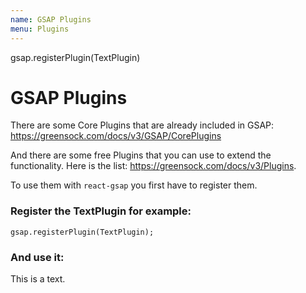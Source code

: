 ```yaml
---
name: GSAP Plugins
menu: Plugins
---
```



gsap.registerPlugin(TextPlugin)

# GSAP Plugins

There are some Core Plugins that are already included in GSAP: https://greensock.com/docs/v3/GSAP/CorePlugins

And there are some free Plugins that you can use to extend the functionality. Here is the list: https://greensock.com/docs/v3/Plugins.

To use them with `react-gsap` you first have to register them.

### Register the TextPlugin for example:


    gsap.registerPlugin(TextPlugin);

### And use it:

<Playground>
  <Controls playState={PlayState.stop}>
    <Tween to={{ text: 'This is the new text.' }} duration={2}>
      <span>This is a text.</span>
    </Tween>
  </Controls>
</Playground>
